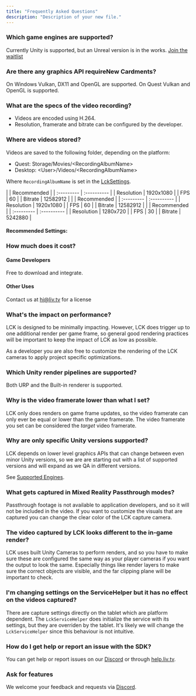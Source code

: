 ```yaml
---
title: "Frequently Asked Questions"
description: "Description of your new file."
---
```


### **Which game engines are supported?**

Currently Unity is supported, but an Unreal version is in the works. [Join the waitlist](https://form.typeform.com/to/fCL6vJpV)

### **Are there any graphics API requireNew Cardments?**

On Windows Vulkan, DX11 and OpenGL are supported. On Quest Vulkan and OpenGL is supported.

### **What are the specs of the video recording?**

- Videos are encoded using H.264.
- Resolution, framerate and bitrate can be configured by the developer.

### **Where are videos stored?**

Videos are saved to the following folder, depending on the platform:

- Quest: Storage/Movies/\<RecordingAlbumName\>
- Desktop: \<User\>/Videos/\<RecordingAlbumName\>

Where `RecordingAlbumName` is set in the [LckSettings](https://lck-docs.liv-latveria.com/references/project_settings).

<Accordion title="Recommended Settings">
  <Tabs>
    <Tab title="PCVR">
      |            | Recommended |
      | :--------- | :---------- |
      | Resolution | 1920x1080   |
      | FPS        | 60          |
      | Bitrate    | 12582912    |
    </Tab>
    <Tab title="Quest 3">
      |            | Recommended |
      | :--------- | :---------- |
      | Resolution | 1920x1080   |
      | FPS        | 60          |
      | Bitrate    | 12582912    |
    </Tab>
    <Tab title="Quest 2">
      |            | Recommended |
      | :--------- | :---------- |
      | Resolution | 1280x720    |
      | FPS        | 30          |
      | Bitrate    | 5242880     |
    </Tab>
  </Tabs>
</Accordion>

#### **Recommended Settings:**

### **How much does it cost?**

#### **Game Developers**

Free to download and integrate.

#### **Other Uses**

Contact us at [hi@liv.tv](mailto:hi@liv.tv) for a license

### **What's the impact on performance?**

LCK is designed to be minimally impacting. However, LCK does trigger up to one additional render per game frame, so general good rendering practices will be important to keep the impact of LCK as low as possible.

As a developer you are also free to customize the rendering of the LCK cameras to apply project specific optimizations.

### **Which Unity render pipelines are supported?**

Both URP and the Built-in renderer is supported.

### **Why is the video framerate lower than what I set?**

LCK only does renders on game frame updates, so the video framerate can only ever be equal or lower than the game framerate. The video framerate you set can be considered the _target_ video framerate.

### **Why are only specific Unity versions supported?**

LCK depends on lower level graphics APIs that can change between even minor Unity versions, so we are are starting out with a list of supported versions and will expand as we QA in different versions.

See [Supported Engines](https://lck-docs.liv-latveria.com/01-quick_start/03-installation.md#supported-engines).

### **What gets captured in Mixed Reality Passthrough modes?**

Passthrough footage is not available to application developers, and so it will not be included in the video. If you want to customize the visuals that are captured you can change the clear color of the LCK capture camera.

### **The video captured by LCK looks different to the in-game render?**

LCK uses built Unity Cameras to perform renders, and so you have to make sure these are configured the same way as your player cameras if you want the output to look the same. Especially things like render layers to make sure the correct objects are visible, and the far clipping plane will be important to check.

### **I'm changing settings on the ServiceHelper but it has no effect on the videos captured?**

There are capture settings directly on the tablet which are platform dependent. The `LckServiceHelper` does initialize the service with its settings, but they are overriden by the tablet. It's likely we will change the `LckServiceHelper` since this behaviour is not intuitive.

### **How do I get help or report an issue with the SDK?**

You can get help or report issues on our [Discord](http://discord.gg/liv) or through [help.liv.tv](http://help.liv.tv).

### **Ask for features**

We welcome your feedback and requests via [Discord](http://discord.gg/liv).